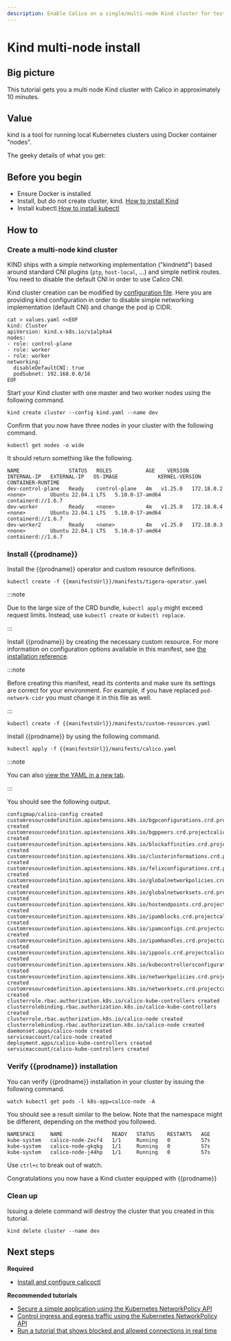 ```yaml
---
description: Enable Calico on a single/multi-node Kind cluster for testing or development in approximately 10 minutes.
---
```


# Kind multi-node install


## Big picture

This tutorial gets you a multi node Kind cluster with Calico in approximately 10 minutes.

## Value

kind is a tool for running local Kubernetes clusters using Docker container "nodes".

The geeky details of what you get:

<GeekDetails
  prodname='{{prodname}}'
  details='Policy:Calico,IPAM:Calico,CNI:Calico,Overlay:VXLAN,Routing:Calico,Datastore:Kubernetes'
/>

## Before you begin

- Ensure Docker is installed
- Install, but do not create cluster, kind. [How to install Kind](https://kind.sigs.k8s.io/docs/user/quick-start/#installation)
- Install kubectl.[How to install kubectl](https://kubernetes.io/docs/tasks/tools/install-kubectl/)

## How to

### Create a multi-node kind cluster

KIND ships with a simple networking implementation ("kindnetd") based around standard CNI plugins (`ptp`, `host-local`, …) and simple netlink routes. You need to disable the default CNI in order to use Calico CNI.

Kind cluster creation can be modified by [configuration file](https://kind.sigs.k8s.io/docs/user/quick-start/#creating-a-cluster). Here you are providing kind configuration in order to disable simple networking implementation (default CNI) and change the pod ip CIDR.

```batch
cat > values.yaml <<EOF
kind: Cluster
apiVersion: kind.x-k8s.io/v1alpha4
nodes:
- role: control-plane
- role: worker
- role: worker
networking:
  disableDefaultCNI: true
  podSubnet: 192.168.0.0/16
EOF
```

Start your Kind cluster with one master and two worker nodes using the following command.

```batch
kind create cluster --config kind.yaml --name dev
```

Confirm that you now have three nodes in your cluster with the following command.

```batch
kubectl get nodes -o wide
```

It should return something like the following.

```
NAME                STATUS   ROLES           AGE    VERSION   INTERNAL-IP   EXTERNAL-IP   OS-IMAGE             KERNEL-VERSION    CONTAINER-RUNTIME
dev-control-plane   Ready    control-plane   4m   v1.25.0   172.18.0.2    <none>        Ubuntu 22.04.1 LTS   5.10.0-17-amd64   containerd://1.6.7
dev-worker          Ready    <none>          4m   v1.25.0   172.18.0.4    <none>        Ubuntu 22.04.1 LTS   5.10.0-17-amd64   containerd://1.6.7
dev-worker2         Ready    <none>          4m   v1.25.0   172.18.0.3    <none>        Ubuntu 22.04.1 LTS   5.10.0-17-amd64   containerd://1.6.7
```

### Install {{prodname}}

   <Tabs>
<TabItem label="Operator" value="Operator-0">

Install the {{prodname}} operator and custom resource definitions.

```batch
kubectl create -f {{manifestsUrl}}/manifests/tigera-operator.yaml
```

:::note

Due to the large size of the CRD bundle, `kubectl apply` might exceed request limits. Instead, use `kubectl create` or `kubectl replace`.

:::

Install {{prodname}} by creating the necessary custom resource. For more information on configuration options available in this manifest, see [the installation reference](../../reference/installation/api.mdx).

:::note

Before creating this manifest, read its contents and make sure its settings are correct for your environment. For example,
if you have replaced `pod-network-cidr` you must change it in this file as well.

:::

```batch
kubectl create -f {{manifestsUrl}}/manifests/custom-resources.yaml
```

</TabItem>
<TabItem label="Manifest" value="Manifest-1">

Install {{prodname}} by using the following command.

```batch
kubectl apply -f {{manifestsUrl}}/manifests/calico.yaml
```

:::note

You can also
[view the YAML in a new tab]({{manifestsUrl}}/manifests/calico.yaml).

:::

You should see the following output.

```
configmap/calico-config created
customresourcedefinition.apiextensions.k8s.io/bgpconfigurations.crd.projectcalico.org created
customresourcedefinition.apiextensions.k8s.io/bgppeers.crd.projectcalico.org created
customresourcedefinition.apiextensions.k8s.io/blockaffinities.crd.projectcalico.org created
customresourcedefinition.apiextensions.k8s.io/clusterinformations.crd.projectcalico.org created
customresourcedefinition.apiextensions.k8s.io/felixconfigurations.crd.projectcalico.org created
customresourcedefinition.apiextensions.k8s.io/globalnetworkpolicies.crd.projectcalico.org created
customresourcedefinition.apiextensions.k8s.io/globalnetworksets.crd.projectcalico.org created
customresourcedefinition.apiextensions.k8s.io/hostendpoints.crd.projectcalico.org created
customresourcedefinition.apiextensions.k8s.io/ipamblocks.crd.projectcalico.org created
customresourcedefinition.apiextensions.k8s.io/ipamconfigs.crd.projectcalico.org created
customresourcedefinition.apiextensions.k8s.io/ipamhandles.crd.projectcalico.org created
customresourcedefinition.apiextensions.k8s.io/ippools.crd.projectcalico.org created
customresourcedefinition.apiextensions.k8s.io/kubecontrollersconfigurations.crd.projectcalico.org created
customresourcedefinition.apiextensions.k8s.io/networkpolicies.crd.projectcalico.org created
customresourcedefinition.apiextensions.k8s.io/networksets.crd.projectcalico.org created
clusterrole.rbac.authorization.k8s.io/calico-kube-controllers created
clusterrolebinding.rbac.authorization.k8s.io/calico-kube-controllers created
clusterrole.rbac.authorization.k8s.io/calico-node created
clusterrolebinding.rbac.authorization.k8s.io/calico-node created
daemonset.apps/calico-node created
serviceaccount/calico-node created
deployment.apps/calico-kube-controllers created
serviceaccount/calico-kube-controllers created
```

</TabItem>
</Tabs>

### Verify {{prodname}} installation

You can verify {{prodname}} installation in your cluster by issuing the following command.

```batch
watch kubectl get pods -l k8s-app=calico-node -A
```

You should see a result similar to the below. Note that the namespace might be different, depending on the method you followed.

```
NAMESPACE     NAME                READY   STATUS    RESTARTS   AGE
kube-system   calico-node-2xcf4   1/1     Running   0          57s
kube-system   calico-node-gkqkg   1/1     Running   0          57s
kube-system   calico-node-j44hp   1/1     Running   0          57s

```

Use `ctrl+c` to break out of watch.

Congratulations you now have a Kind cluster equipped with {{prodname}}

### Clean up

Issuing a delete command will destroy the cluster that you created in this tutorial.

```batch
kind delete cluster --name dev
```

## Next steps

**Required**

- [Install and configure calicoctl](../../operations/calicoctl/install.mdx)

**Recommended tutorials**

- [Secure a simple application using the Kubernetes NetworkPolicy API](../../network-policy/get-started/kubernetes-policy/kubernetes-policy-basic.mdx)
- [Control ingress and egress traffic using the Kubernetes NetworkPolicy API](../../network-policy/get-started/kubernetes-policy/kubernetes-policy-advanced.mdx)
- [Run a tutorial that shows blocked and allowed connections in real time](../../network-policy/get-started/kubernetes-policy/kubernetes-demo.mdx)
